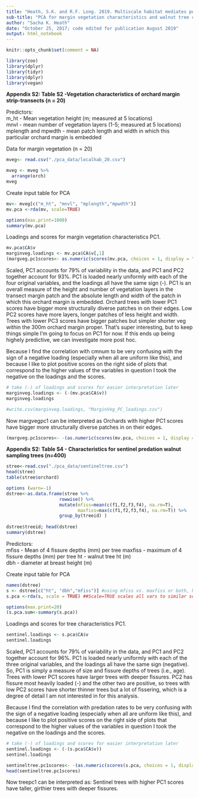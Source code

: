 ```yaml
---
title: "Heath, S.K. and R.F. Long. 2019. Multiscale habitat mediates pest reduction by birds in an intensive agricultural region. Ecosphere. DOI: 10.1002/ecs2.2884"
sub-title: "PCA for margin vegetation characteristics and walnut tree characteristics."
author: "Sacha K. Heath"
date: "October 25, 2017; code edited for publication August 2019"
output: html_notebook
---
```


```r
knitr::opts_chunk$set(comment = NA)
```

```r
library(zoo)
library(dplyr)
library(tidyr)
library(dplyr)
library(vegan)
```


**Appendix S2: Table S2 -Vegetation characteristics of orchard margin strip-transects (n = 20)**  

Predictors:    
m_ht - Mean vegetation height (m; measured at 5 locations)  
mnvl - mean number of vegetation layers (1-5; measured at 5 locations)    
mplength and mpwdth - mean patch length and width in which this particular orchard margin is embedded  

Data for margin vegetation (n = 20)  
```r
mveg<- read.csv("./pca_data/localhab_20.csv")

mveg <- mveg %>%
  arrange(orch)
mveg
```

Create input table for PCA
```r
mv<- mveg[c("m_ht", "mnvl", "mplength","mpwdth")]
mv.pca <-rda(mv, scale=TRUE) 

options(max.print=1000)
summary(mv.pca)
```

Loadings and scores for margin vegetation characteristics PC1. 
```r
mv.pca$CA$v
marginveg.loadings <- mv.pca$CA$v[,1]   
(margveg.pc1scores<- as.numeric(scores(mv.pca, choices = 1, display = "sites")))
```

Scaled, PC1 accounts for 79% of variability in the data, and PC1 and PC2 together account for 93%. PC1 is loaded nearly uniformly with each of the four original variables, and the loadings all have the same sign (-). PC1 is an overall measure of the height and number of vegetation layers in the transect margin patch and the absolute length and width of the patch in which this orchard margin is embedded. Orchard trees with lower PC1 scores have bigger more structurally diverse patches in on their edges. Low PC2 scores have more layers, longer patches of less height and width. Trees with lower PC3 scores have bigger patches but simpler shorter veg within the 300m orchard margin proper. That's super interesting, but to keep things simple I'm going to focus on PC1 for now. If this ends up being highely predictive, we can investigate more post hoc.

Because I find the correlation with cmnum to be very confusing with the sign of a negative loading (especially when all are uniform like this), and because I like to plot positive scores on the right side of plots that correspond to the higher values of the variables in question I took the negative on the loadings and the scores. 

```r
# take (-) of loadings and scores for easier interpretation later
marginveg.loadings <- (-(mv.pca$CA$v))   
marginveg.loadings
```

```r
#write.csv(marginveg.loadings, "MarginVeg_PC_loadings.csv")
```

Now margvegpc1 can be interpreted as Orchards with higher PC1 scores have bigger more structurally diverse patches in on their edges.  

```r
(margveg.pc1scores<- -(as.numeric(scores(mv.pca, choices = 1, display = "sites"))))
```


**Appendix S2: Table S4 - Characteristics for sentinel predation walnut sampling trees (n=400)**  

```r
stree<-read.csv("./pca_data/sentineltree.csv")
head(stree)
table(stree$orchard)
```

```r
options (warn=-1) 
dstree<-as.data.frame(stree %>% 
                    rowwise() %>% 
                    mutate(mfiss=mean(c(f1,f2,f3,f4), na.rm=T),
                           maxfiss=max(c(f1,f2,f3,f4), na.rm=T)) %>%                         
                    group_by(treeid) )
                   
dstree$treeid; head(dstree)
summary(dstree)
```

Predictors:  
mfiss - Mean of 4 fissure depths (mm)  per tree
maxfiss - maximum of 4 fissure depths (mm)  per tree
ht - walnut tree ht (m)  
dbh - diameter at breast height (m)  

Create input table for PCA 

```r
names(dstree)
s <- dstree[c("ht", "dbh","mfiss")] #using mfiss vs. maxfiss or both, has higher cum prop for PC1
s.pca <-rda(s, scale = TRUE) ##Scale=TRUE scales all vars to similar scale

options(max.print=20)
(s.pca.sum<-summary(s.pca))
```

Loadings and scores for tree characteristics PC1. 

```r
sentinel.loadings <- s.pca$CA$v
sentinel.loadings
```

Scaled, PC1 accounts for 79% of variability in the data, and PC1 and PC2 together account for 96%. PC1 is loaded nearly uniformly with each of the three original variables, and the loadings all have the same sign (negative). So, PC1 is simply a measure of size and fissure depths of trees (i.e., age). Trees with lower PC1 scores have larger trees with deeper fissures. PC2 has fissure most heavily loaded (-) and the other two are positive, so trees with low PC2 scores have shorter thinner trees but a lot of fissering, which is a degree of detail I am not interested in for this analysis. 

Because I find the correlation with predation rates to be very confusing with the sign of a negative loading (especially when all are uniform like this), and because I like to plot positive scores on the right side of plots that correspond to the higher values of the variables in question I took the negative on the loadings and the scores.

```r
# take (-) of loadings and scores for easier interpretation later
sentinel.loadings <- (-(s.pca$CA$v)) 
sentinel.loadings  
```

```r
sentineltree.pc1scores<- -(as.numeric(scores(s.pca, choices = 1, display = "sites"))) 
head(sentineltree.pc1scores)
```

Now treepc1 can be interpreted as:
Sentinel trees with higher PC1 scores have taller, girthier trees with deeper fissures.

